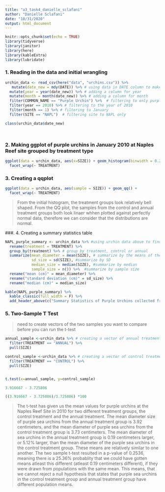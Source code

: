 ```yaml
---
title: "a3_task4_danielle_sclafani"
author: "Danielle Sclafani"
date: "10/31/2020"
output: html_document
---
```


```r
knitr::opts_chunk$set(echo = TRUE)
library(tidyverse)
library(janitor)
library(here)
library(kableExtra)
library(lubridate)
```

### 1. Reading in the data and initial wrangling

```r
urchin_data <- read_csv(here("data", "urchins.csv")) %>%
   mutate(date_new = mdy(DATE)) %>% # using data in DATE column to make date_new in the class of "Date"
  mutate(year = year(date_new)) %>% # adding a column for year
  mutate(month = month(date_new)) %>% # adding a column for month
  filter(COMMON_NAME == "Purple Urchin") %>%  # filtering to only purple urchins
  filter(year == 2010) %>% # filtering to the year of 2010
  filter(month == 1) %>% # filtering to January
  filter(SITE == "NAPL")  # filtering site to NAPL only

class(urchin_data$date_new)




```


### 2. Making ggplot of purple urchins in January 2010 at Naples Reef site grouped by treatment type

```r
ggplot(data = urchin_data, aes(x=SIZE)) + geom_histogram(binwidth = 0.25) +
  facet_wrap(~ TREATMENT)
```

### 3. Creating a qqplot

```r
ggplot(data = urchin_data, aes(sample = SIZE)) + geom_qq() +
  facet_wrap(~ TREATMENT)
```

>  From the initial histogram, the treatment groups look relatively bell shaped. From the QQ plot, the samples from the control and annual treatment groups both look linaer whhen plotted against perfectly normal data, therefore we can consider that the distributions are normal. 

###. 4. Creating a summary statistics table

```r

NAPL_purple_summary <- urchin_data %>% #using urchin data above to find summary statistics
  rename(treatment = TREATMENT) %>% 
  group_by(treatment) %>% # group by treatment, control or annual
  summarize(mean_diameter = mean(SIZE), # summarize by the means of the treatment groups
            sd_size = sd(SIZE), #summarize by SD
            median_size = median(SIZE), #summarize by median
            sample_size = n()) %>%  #summarize by sample size
  rename("mean (cm)" = mean_diameter) %>% 
  rename("standard deviation (cm)" = sd_size) %>% 
  rename("median (cm)" = median_size)

kable(NAPL_purple_summary) %>% 
  kable_classic(full_width = F) %>% 
  add_header_above(c("Summary Statistics of Purple Urchins collected from Naples Reef Site \n in January 2010 in varying Treatment Groups" = 5))
```


### 5. Two-Sample T Test

> need to create vectors of the two samples you want to compare before you can run the t-test

```r
annual_sample <-urchin_data %>% # creating a vector of annual treatment purple urchin diameter sizes (cm)
  filter(TREATMENT == "ANNUAL") %>% 
  pull(SIZE)

control_sample <-urchin_data %>% # creating a vector of control treatment purple urchin diameter sizes (cm)
  filter(TREATMENT == "CONTROL") %>% 
  pull(SIZE)


t.test(x=annual_sample, y=control_sample)

```

```r
3.916667 - 3.725806 

((3.916667 - 3.725806)/3.725806) *100
```



> The t-test has given us the mean values for purple urchins at the Naples Reef Site in 2010 for two different treatment groups, the control treatment and the annual treatment. The mean diameter size of purple sea urchins from the annual treatment group is 3.92 centimeters, and the mean diameter of purple sea urchins from the control treatment group is 3.73 centimeters. The mean diameter of sea urchins in the annual treatment group is 0.19 centimeters larger, or 5.12% larger, than the mean diameter of the purple sea urchins in the control treatment group. These means are relatively similar to one another. The two sample t-test resulted in a p-value of 0.2536, meaning there is a 25.36% probablity that we could have gotten means atleast this different (atleast 0.19 centimeters different), if they were drawn from populations with the same mean. This means, that we cannot reject a null hypothesis that states that purple sea urchins in the control treatment group and annual treatment group have different population means.

